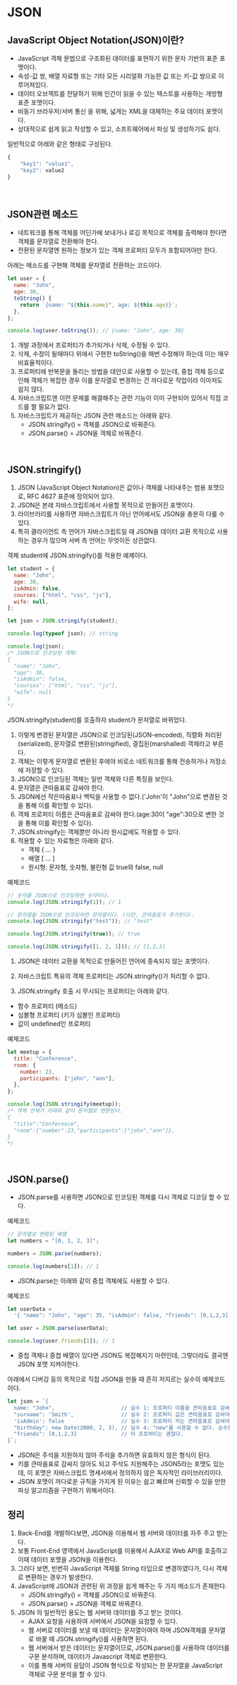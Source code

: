 # JSON

## JavaScript Object Notation(JSON)이란?

- JavaScript 객체 문법으로 구조화된 데이터를 표현하기 위한 문자 기반의 표준 포맷이다.
- 속성-값 쌍, 배열 자료형 또는 기타 모든 시리얼화 가능한 값 또는 키-값 쌍으로 이루어져있다.
- 데이터 오브젝트를 전달하기 위해 인간이 읽을 수 있는 텍스트를 사용하는 개방형 표준 포맷이다.
- 비동기 브라우저/서버 통신 을 위해, 넓게는 XML을 대체하는 주요 데이터 포맷이다.
- 상대적으로 쉽게 읽고 작성할 수 있고, 소프트웨어에서 파싱 및 생성하기도 쉽다.

일반적으로 아래와 같은 형태로 구성된다.

```js
{
    "key1": "value1",
    "key2": value2
}
```

<br />

## JSON관련 메소드

- 네트워크를 통해 객체를 어딘가에 보내거나 로깅 목적으로 객체를 출력해야 한다면 객체를 문자열로 전환해야 한다.
- 전환된 문자열엔 원하는 정보가 있는 객체 프로퍼티 모두가 포함되어야만 한다.

아래는 메소드를 구현해 객체를 문자열로 전환하는 코드이다.

```js
let user = {
  name: "John",
  age: 30,
  toString() {
    return `{name: "${this.name}", age: ${this.age}}`;
  },
};

console.log(user.toString()); // {name: "John", age: 30}
```

1. 개발 과정에서 프로퍼티가 추가되거나 삭제, 수정될 수 있다.
2. 삭제, 수정이 될때마다 위에서 구현한 toString()을 매번 수정해야 하는데 이는 매우 비효율적이다.
3. 프로퍼티에 반복문을 돌리는 방법을 대안으로 사용할 수 있는데, 중첩 객체 등으로 인해 객체가 복잡한 경우 이를 문자열로 변경하는 건 까다로운 작업이라 이마저도 쉽지 않다.
4. 자바스크립트엔 이런 문제를 해결해주는 관련 기능이 이미 구현되어 있어서 직접 코드를 짤 필요가 없다.
5. 자바스크립트가 제공하는 JSON 관련 메소드는 아래와 같다.
   - JSON.stringify() = 객체를 JSON으로 바꿔준다.
   - JSON.parse() = JSON을 객체로 바꿔준다.

<br />

## JSON.stringify()

1. JSON (JavaScript Object Notation)은 값이나 객체를 나타내주는 범용 포맷으로, RFC 4627 표준에 정의되어 있다.
2. JSON은 본래 자바스크립트에서 사용할 목적으로 만들어진 포맷이다.
3. 라이브러리를 사용하면 자바스크립트가 아닌 언어에서도 JSON을 충분히 다룰 수 있다.
4. 특히 클라이언트 측 언어가 자바스크립트일 때 JSON을 데이터 교환 목적으로 사용하는 경우가 많으며 서버 측 언어는 무엇이든 상관없다.

객체 student에 JSON.stringify()를 적용한 예제이다.

```js
let student = {
  name: "John",
  age: 30,
  isAdmin: false,
  courses: ["html", "css", "js"],
  wife: null,
};

let json = JSON.stringify(student);

console.log(typeof json); // string

console.log(json);
/* JSON으로 인코딩된 객체:
{
  "name": "John",
  "age": 30,
  "isAdmin": false,
  "courses": ["html", "css", "js"],
  "wife": null
}
*/
```

JSON.stringify(student)를 호출하자 student가 문자열로 바뀌었다.

1. 이렇게 변경된 문자열은 JSON으로 인코딩된(JSON-encoded), 직렬화 처리된(serialized), 문자열로 변환된(stringified), 결집된(marshalled) 객체라고 부른다.
2. 객체는 이렇게 문자열로 변환된 후에야 비로소 네트워크를 통해 전송하거나 저장소에 저장할 수 있다.
3. JSON으로 인코딩된 객체는 일반 객체와 다른 특징을 보인다.
4. 문자열은 큰따옴표로 감싸야 한다.
5. JSON에선 작은따옴표나 백틱을 사용할 수 없다.('John'이 "John"으로 변경된 것을 통해 이를 확인할 수 있다).
6. 객체 프로퍼티 이름은 큰따옴표로 감싸야 한다.(age:30이 "age":30으로 변한 것을 통해 이를 확인할 수 있다).
7. JSON.stringify는 객체뿐만 아니라 원시값에도 적용할 수 있다.
8. 적용할 수 있는 자료형은 아래와 같다.
   - 객체 \{ ... }
   - 배열 [ ... ]
   - 원시형: 문자형, 숫자형, 불린형 값 true와 false, null

예제코드

```js
// 숫자를 JSON으로 인코딩하면 숫자이다.
console.log(JSON.stringify(1)); // 1

// 문자열을 JSON으로 인코딩하면 문자열이다. (다만, 큰따옴표가 추가된다).
console.log(JSON.stringify("test")); // "test"

console.log(JSON.stringify(true)); // true

console.log(JSON.stringify([1, 2, 3])); // [1,2,3]
```

1. JSON은 데이터 교환을 목적으로 만들어진 언어에 종속되지 않는 포맷이다.

2. 자바스크립트 특유의 객체 프로퍼티는 JSON.stringify()가 처리할 수 없다.
3. JSON.stringify 호출 시 무시되는 프로퍼티는 아래와 같다.

- 함수 프로퍼티 (메소드)
- 심볼형 프로퍼티 (키가 심볼인 프로퍼티)
- 값이 undefined인 프로퍼티

예제코드

```js
let meetup = {
  title: "Conference",
  room: {
    number: 23,
    participants: ["john", "ann"],
  },
};

console.log(JSON.stringify(meetup));
/* 객체 전체가 아래와 같이 문자열로 변환된다.
{
  "title":"Conference",
  "room":{"number":23,"participants":["john","ann"]},
}
*/
```

<br />

## JSON.parse()

- JSON.parse를 사용하면 JSON으로 인코딩된 객체를 다시 객체로 디코딩 할 수 있다.

예제코드

```js
// 문자열로 변환된 배열
let numbers = "[0, 1, 2, 3]";

numbers = JSON.parse(numbers);

console.log(numbers[1]); // 1
```

- JSON.parse는 아래와 같이 중첩 객체에도 사용할 수 있다.

예제코드

```js
let userData =
  '{ "name": "John", "age": 35, "isAdmin": false, "friends": [0,1,2,3] }';

let user = JSON.parse(userData);

console.log(user.friends[1]); // 1
```

- 중첩 객체나 중쳡 배열이 있다면 JSON도 복잡해지기 마련인데, 그렇더라도 결국엔 JSON 포맷 지켜야한다.

아래에서 디버깅 등의 목적으로 직접 JSON을 만들 때 흔히 저지르는 실수의 예제코드이다.

```js
let json = `{
  name: "John",                     // 실수 1: 프로퍼티 이름을 큰따옴표로 감싸지 않았다.
  "surname": 'Smith',               // 실수 2: 프로퍼티 값은 큰따옴표로 감싸야 하는데, 작은따옴표로 감쌌다.
  'isAdmin': false                  // 실수 3: 프로퍼티 키는 큰따옴표로 감싸야 하는데, 작은따옴표로 감쌌다.
  "birthday": new Date(2000, 2, 3), // 실수 4: "new"를 사용할 수 없다. 순수한 값(bare value)만 사용할 수 있다.
  "friends": [0,1,2,3]              // 이 프로퍼티는 괜찮다.
}`;
```

- JSON은 주석을 지원하지 않아 주석을 추가하면 유효하지 않은 형식이 된다.
- 키를 큰따옴표로 감싸지 않아도 되고 주석도 지원해주는 JSON5라는 포맷도 있는데, 이 포맷은 자바스크립트 명세서에서 정의하지 않은 독자적인 라이브러리이다.
- JSON 포맷이 까다로운 규칙을 가지게 된 이유는 쉽고 빠르며 신뢰할 수 있을 만한 파싱 알고리즘을 구현하기 위해서이다.

## 정리

1. Back-End를 개발하다보면, JSON을 이용해서 웹 서버와 데이터를 자주 주고 받는다.
2. 보통 Front-End 영역에서 JavaScript를 이용해서 AJAX로 Web API를 호출하고 이때 데이터 포멧을 JSON을 이용한다.
3. 그러다 보면, 빈번히 JavaScript 객체를 String 타입으로 변경하였다가, 다시 객체로 변환하는 경우가 발생한다.
4. JavaScript에 JSON과 관련된 위 과정을 쉽게 해주는 두 가지 메소드가 존재한다.
   - JSON.stringify() = 객체를 JSON으로 바꿔준다.
   - JSON.parse() = JSON을 객체로 바꿔준다.
5. JSON 의 일반적인 용도는 웹 서버와 데이터를 주고 받는 것이다.
   - AJAX 요청을 사용하여 서버에서 JSON을 요청할 수 있다.
   - 웹 서버로 데이터를 보낼 때 데이터는 문자열이여야 하며 JSON객체를 문자열로 바꿀 때 JSON.stringify()를 사용하면 된다.
   - 웹 서버에서 받은 데이터는 문자열이므로, JSON.parse()를 사용하여 데이터를 구문 분석하며, 데이터가 Javascript 객체로 변환한다.
   - 이를 통해 서버의 응답이 JSON 형식으로 작성되는 한 문자열을 JavaScript 객체로 구문 분석을 할 수 있다.
